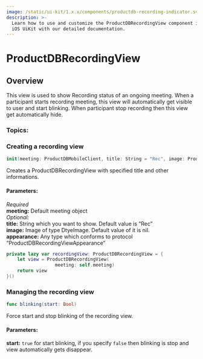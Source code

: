 ```yaml
---
image: /static/ui-kit/1.x.x/components/productdb-recording-indicator.svg
description: >-
  Learn how to use and customize the ProductDBRecordingView component in ProductDB's
  iOS UiKit with our detailed documentation.
---
```


# ProductDBRecordingView
## Overview
This view is used to show Recording status of an ongoing meeting. When a participant starts recording meeting, this view will automatically get visible to user and start blinking.
When participant stop recording then this view get automatically hide.


### Topics:

### Creating a recording view
```swift
init(meeting: ProductDBMobileClient, title: String = "Rec", image: ProductDBImage? = nil, appearance: ProductDBRecordingViewAppearance = ProductDBRecordingViewAppearanceModel(designLibrary: DesignLibrary.shared))
```
Creates a ProductDBRecordingView with specified title and other informations. 

#### Parameters:
*Required*   
**meeting:** Default meeting object   
*Optional:*  
**title:** String which you want to show. Default value is “Rec”  
**image:** Image of type DtyeImage. Default value of it is nil.  
**appearance:** Any type which conforms to protocol “ProductDBRecordingViewAppearance”  

```swift
private lazy var recordingView: ProductDBRecordingView = {
    let view = ProductDBRecordingView(
                  meeting: self.meeting)
    return view
}()
```

### Managing the recording view
```swift
func blinking(start: Bool)
```
Force start and stop blinking of the recording view. 
#### Parameters:
**start:**
`true` for start blinking, if you specify `false` then blinking is stop and view automatically gets disappear.

<head>
  <title>iOS ProductDBRecordingView</title>
</head>
